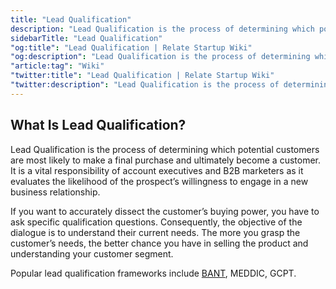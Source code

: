 ```yaml
---
title: "Lead Qualification"
description: "Lead Qualification is the process of determining which potential customers are most likely to make a final purchase and ultimately become a customer."
sidebarTitle: "Lead Qualification"
"og:title": "Lead Qualification | Relate Startup Wiki"
"og:description": "Lead Qualification is the process of determining which potential customers are most likely to make a final purchase and ultimately become a customer."
"article:tag": "Wiki"
"twitter:title": "Lead Qualification | Relate Startup Wiki"
"twitter:description": "Lead Qualification is the process of determining which potential customers are most likely to make a final purchase and ultimately become a customer."
---
```


## What Is Lead Qualification?

Lead Qualification is the process of determining which potential customers are most likely to make a final purchase and ultimately become a customer. It is a vital responsibility of account executives and B2B marketers as it evaluates the likelihood of the prospect’s willingness to engage in a new business relationship. 

If you want to accurately dissect the customer’s buying power, you have to ask specific qualification questions. Consequently, the objective of the dialogue is to understand their current needs. The more you grasp the customer’s needs, the better chance you have in selling the product and understanding your customer segment.

Popular lead qualification frameworks include [BANT](https://www.relate.so/blog/what-is-bant/), MEDDIC, GCPT.